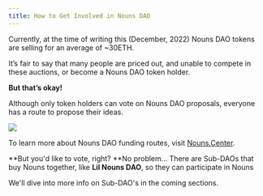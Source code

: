 ```yaml
---
title: How to Get Involved in Nouns DAO
---
```


Currently, at the time of writing this (December, 2022) Nouns DAO tokens are selling for an average of ~30ETH.

It’s fair to say that many people are priced out, and unable to compete in these auctions, or become a Nouns DAO token holder.

**But that’s okay!**&#x20;

Although only token holders can vote on Nouns DAO proposals, everyone has a route to propose their ideas.

![](/assets/build-with-nouns.png)

To learn more about Nouns DAO funding routes, visit [Nouns.Center](https://nouns.center/).

**But you'd like to vote, right? **No problem... There are Sub-DAOs that buy Nouns together, like **Lil Nouns DAO**, so they can participate in Nouns <Nutshell children="governance." glossaryEntry="content/glossary/DAO-Governance.mdx" />&#x20;

We'll dive into more info on Sub-DAO's in the coming sections.
